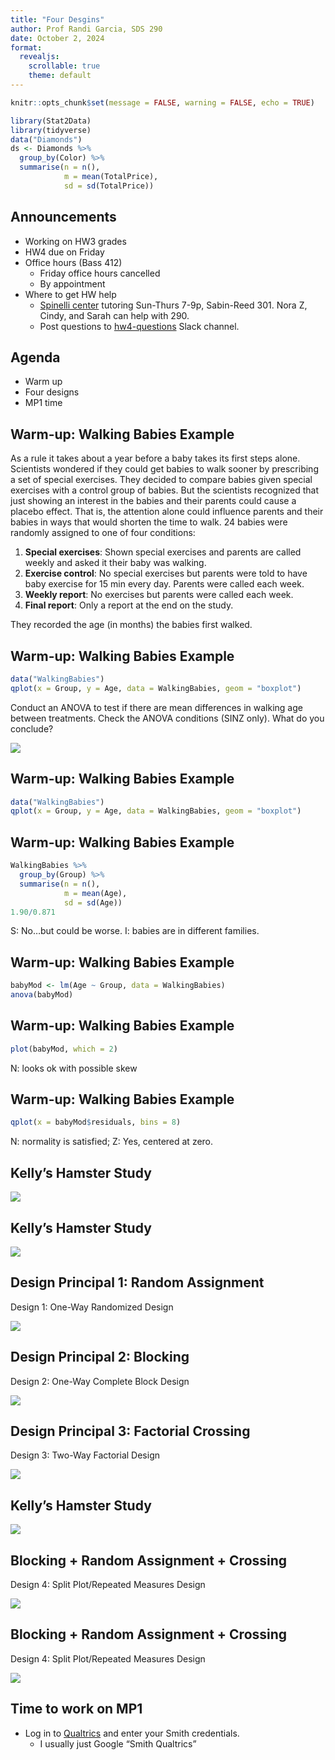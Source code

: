 ```yaml
---
title: "Four Desgins"
author: Prof Randi Garcia, SDS 290
date: October 2, 2024
format: 
  revealjs:
    scrollable: true
    theme: default
---
```


```r
knitr::opts_chunk$set(message = FALSE, warning = FALSE, echo = TRUE)
```

```r
library(Stat2Data)
library(tidyverse)
data("Diamonds")
ds <- Diamonds %>%
  group_by(Color) %>%
  summarise(n = n(),
            m = mean(TotalPrice),
            sd = sd(TotalPrice))
```

## Announcements

-   Working on HW3 grades
-   HW4 due on Friday 
-   Office hours (Bass 412)
    -   Friday office hours cancelled
    -   By appointment
-   Where to get HW help
    -   [Spinelli center](https://www.smith.edu/qlc/tutoring.html) tutoring Sun-Thurs 7-9p, Sabin-Reed 301. Nora Z, Cindy, and Sarah can help with 290.
    -   Post questions to [hw4-questions](https://smith.enterprise.slack.com/archives/C07PFFF2H62) Slack channel. 

## Agenda

-   Warm up
-   Four designs
-   MP1 time

## Warm-up: Walking Babies Example

As a rule it takes about a year before a baby takes its first steps alone. Scientists wondered if they could get babies to walk sooner by prescribing a set of special exercises. They decided to compare babies given special exercises with a control group of babies. But the scientists recognized that just showing an interest in the babies and their parents could cause a placebo effect. That is, the attention alone could influence parents and their babies in ways that would shorten the time to walk. 24 babies were randomly assigned to one of four conditions:

1.  **Special exercises**: Shown special exercises and parents are called weekly and asked it their baby was walking.
2.  **Exercise control**: No special exercises but parents were told to have baby exercise for 15 min every day. Parents were called each week.
3.  **Weekly report**: No exercises but parents were called each week.
4.  **Final report**: Only a report at the end on the study.

They recorded the age (in months) the babies first walked.

## Warm-up: Walking Babies Example

```r
data("WalkingBabies")
qplot(x = Group, y = Age, data = WalkingBabies, geom = "boxplot")
```

Conduct an ANOVA to test if there are mean differences in walking age between treatments. Check the ANOVA conditions (SINZ only). What do you conclude?

![](https://i.gifer.com/ZWGT.gif)

## Warm-up: Walking Babies Example

```r
data("WalkingBabies")
qplot(x = Group, y = Age, data = WalkingBabies, geom = "boxplot")
```

## Warm-up: Walking Babies Example

```r
WalkingBabies %>%
  group_by(Group) %>%
  summarise(n = n(),
            m = mean(Age),
            sd = sd(Age))
1.90/0.871
```

S: No...but could be worse. I: babies are in different families.

## Warm-up: Walking Babies Example

```r
babyMod <- lm(Age ~ Group, data = WalkingBabies)
anova(babyMod)
```

## Warm-up: Walking Babies Example

```r
plot(babyMod, which = 2)
```

N: looks ok with possible skew

## Warm-up: Walking Babies Example

```r
qplot(x = babyMod$residuals, bins = 8)
```

N: normality is satisfied; Z: Yes, centered at zero.

<!-- ## Adjusting for Multiple Comparisons -->

<!-- When we do multiple significance tests (or construct multiple confidence intervals), our effective type I error rate is inflated. Most statisticians agree that we should adjust our type I error rate to account for our multiple tests, and control the **familywise** error rate. -->

<!-- Four methods for controlling the familywise : -->

<!-- 1.  **Fisher Least Significant Difference (Fisher's LSD)** -->
<!-- 2.  Tukey Honest Significant Difference (Tukey's HSD) -->
<!-- 3.  Scheffe test -->
<!-- 4.  **The Bonferroni correction** -->

<!-- ## Fisher's LSD -->

<!-- Fisher's LSD reasons that a pairwise difference is significant as long as it's larger than the margin of error for that pairwise comparison. Thee step process: -->

<!-- -   **Step 1**: Is the omnibus ANOVA F-test significant? No $\longrightarrow$ Stop, Yes $\longrightarrow$ Step 2, -->

<!--   -->

<!-- -   **Step 2**: Find the least significant difference (LSD) for each pair: -->

<!-- $$LSD = t^*\cdot SD \sqrt{1/n_1+1/n_2}$$ -->

<!-- -   Where $t^*$ is your critical $t$ for the $df_{error}$ and your level of confidence, -->
<!-- -   and $SD = \sqrt{MSE}$. -->

<!--   -->

<!-- -   **Step 3**: Declare each difference of group means significant if the difference is as large as the LSD. -->

<!-- ## Fisher's LSD -->

<!-- For the sandwich ants. -->

<!-- ```{r, include=FALSE} -->
<!-- data("SandwichAnts") -->

<!-- SandwichAnts %>% -->
<!--   group_by(Filling) %>% -->
<!--   summarise(n = n(), -->
<!--             m = mean(Ants), -->
<!--             sd = sd(Ants)) -->
<!-- ``` -->

<!-- ```{r} -->
<!-- mean_v = 34.625 -->
<!-- mean_h = 55.500 -->
<!-- mean_p = 40.375 -->

<!-- MSE = 157.01 #from our ANOVA source table -->
<!-- df_E = 45 #from our ANOVA source table -->
<!-- t <- qt(.975, df_E) #for 95% CI -->

<!-- n = 16 #this is a balance design! -->
<!-- LSD = t*sqrt(MSE)*sqrt(1/n+1/n) -->
<!-- LSD -->
<!-- ``` -->

<!-- ## Fisher's LSD -->

<!-- For the sandwich ants. Fisher's **LSD is 8.923**. -->

<!-- ```{r} -->
<!-- mean_h-mean_p -->
<!-- mean_h-mean_v -->
<!-- mean_p-mean_v -->
<!-- ``` -->

<!-- Based on Fisher's LSD there are statistically significant differences between the number of ants on the ham and pickles filled sandwiches and both the peanut butter and Vegemite sandwiches, but not between the peanut butter and Vegemite sandwiches. Do ants like meat or pickles?! -->

<!-- ## Bonferroni Correction -->

<!-- The bonferroni correction simply takes our type I error rate ($\alpha = .05$) and divides by the number of tests we're conducting. For sandwich ants it is 3. Here's the n choose k formula again for sandwich ants: -->

<!-- $${3 \choose 2} = \frac{3!}{2!(3-2)!}=3$$ -->

<!-- ```{r} -->
<!-- #bonferroni correction -->
<!-- .05/3 -->
<!-- ``` -->

<!-- We could conduct $t$-tests (or multiple regression!) for all pairs of conditions, but use an alpha of .0167 (instead of .05) to make your decision about rejecting the null hypothesis. Your $p$-value will need to be less than .0167 to reject the null hypothesis. -->

<!-- ## Using Multiple Regression -->

<!-- ```{r} -->
<!-- antsMod <- lm(Ants ~ Filling, data = SandwichAnts) -->
<!-- summary(antsMod) -->
<!-- ``` -->

<!-- ## Using Multiple Regression -->

<!-- ```{r, echo=FALSE} -->
<!-- antsMod <- lm(Ants ~ Filling, data = SandwichAnts) -->
<!-- summary(antsMod) -->
<!-- ``` -->

<!-- Using multiple regression with a bonferroni correction applied, what do we conclude about the differences in ants between filling conditions? Which comparison is missing? -->

## Kelly's Hamster Study

![](02_four_designs-figure/pumpkin2.png)

## Kelly's Hamster Study

![](02_four_designs-figure/SP_RM_data.png)

## Design Principal 1: Random Assignment

Design 1: One-Way Randomized Design

![](02_four_designs-figure/BF1.png)

## Design Principal 2: Blocking

Design 2: One-Way Complete Block Design

![](02_four_designs-figure/CB1.png)

## Design Principal 3: Factorial Crossing

Design 3: Two-Way Factorial Design

![](02_four_designs-figure/BF2.png)

## Kelly's Hamster Study

![](02_four_designs-figure/SP_RM_data.png)

## Blocking + Random Assignment + Crossing

Design 4: Split Plot/Repeated Measures Design

![](02_four_designs-figure/SP_RM_data.png)

## Blocking + Random Assignment + Crossing

Design 4: Split Plot/Repeated Measures Design

![](02_four_designs-figure/SP_RM_small.png)

## Time to work on MP1

-   Log in to [Qualtrics](smithcollege.qualtrics.com) and enter your Smith credentials.
    -   I usually just Google "Smith Qualtrics"
